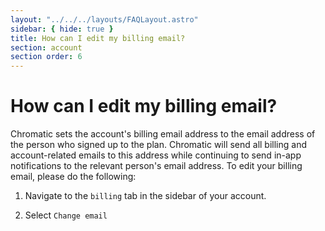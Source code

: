 ```yaml
---
layout: "../../../layouts/FAQLayout.astro"
sidebar: { hide: true }
title: How can I edit my billing email?
section: account
section order: 6
---
```


# How can I edit my billing email?

Chromatic sets the account's billing email address to the email address of the person who signed up to the plan. Chromatic will send all billing and account-related emails to this address while continuing to send in-app notifications to the relevant person's email address. To edit your billing email, please do the following:

1. Navigate to the `billing` tab in the sidebar of your account.

2. Select `Change email`